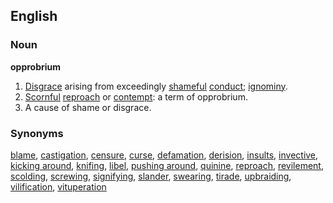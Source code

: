 ==English==
===Noun===
'''opprobrium'''

#[[Disgrace]] arising from exceedingly [[shame]]ful [[conduct]]; [[ignominy]]. 
#[[Scornful]] [[reproach]] or [[contempt]]: a term of opprobrium. 
#A cause of shame or disgrace. 



===Synonyms===  
[[blame]], [[castigation]], [[censure]], [[curse]], [[defamation]], [[derision]], [[insults]], [[invective]], [[kicking around]], [[knifing]], [[libel]], [[pushing around]], [[quinine]], [[reproach]], [[revilement]], [[scolding]], [[screwing]], [[signifying]], [[slander]], [[swearing]], [[tirade]], [[upbraiding]], [[vilification]], [[vituperation]]